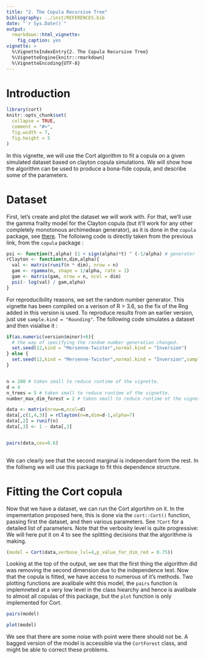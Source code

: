 ```yaml
---
title: "2. The Copula Recursive Tree"
bibliography: ../inst/REFERENCES.bib
date: "`r Sys.Date()`"
output:
  rmarkdown::html_vignette:
    fig_caption: yes
vignette: >
  %\VignetteIndexEntry{2. The Copula Recursive Tree}
  %\VignetteEngine{knitr::rmarkdown}
  %\VignetteEncoding{UTF-8}
---
```


# Introduction

```r
library(cort)
knitr::opts_chunk$set(
  collapse = TRUE,
  comment = "#>",
  fig.width = 7,
  fig.height = 5
)
```

In this vignette, we will use the Cort algorithm to fit a copula on a given simulated dataset based on clayton copula simulations. We will show how the algorithm can be used to produce a bona-fide copula, and describe some of the parameters. 

# Dataset

First, let's create and plot the dataset we will work with. For that, we'll use the gamma frailty model for the Clayton copula (but it'll work for any other completely monotonous archimedean generator), as it is done in the `copula` package, see [there](https://github.com/cran/copula/blob/6e0a5f0332776c24b2f53a81b11a8c66cc3f996d/R/claytonCopula.R#L82). The folloiwng code is directly taken from the previous link, from the `copula` package : 

```r
psi <- function(t,alpha) (1 + sign(alpha)*t) ^ (-1/alpha) # generator
rClayton <- function(n,dim,alpha){
  val <- matrix(runif(n * dim), nrow = n)
  gam <- rgamma(n, shape = 1/alpha, rate = 1)
  gam <- matrix(gam, nrow = n, ncol = dim)
  psi(- log(val) / gam,alpha)
}
```


For reproducibility reasons, we set the random number generator. This vignette has been compiled on a verison of R > 3.6, so the fix of the Rng added in this version is used. To reproduce results from an earlier version, just use `sample.kind = "Rounding"`. The following code simulates a dataset and then visialise it : 

```r
if(as.numeric(version$minor)<6){
  # the way of specifying the random number generation changed. 
  set.seed(12,kind = "Mersenne-Twister",normal.kind = "Inversion")
} else {
  set.seed(12,kind = "Mersenne-Twister",normal.kind = "Inversion",sample.kind = "Rejection")
}


n = 200 # taken small to reduce runtime of the vignette.
d = 4
n_trees = 5 # taken small to reduce runtime of the vignette.
number_max_dim_forest = 2 # taken small to reduce runtime of the vignette.

data <- matrix(nrow=n,ncol=d)
data[,c(1,4,3)] = rClayton(n=n,dim=d-1,alpha=7)
data[,2] = runif(n)
data[,3] <- 1 - data[,3]


pairs(data,cex=0.6)
  
```

We can clearly see that the second marginal is independant form the rest. In the folliwng we will use this package to fit this dependence structure. 


# Fitting the Cort copula

Now that we have a dataset, we can run the Cort algortihm on it. In the impementation proposed here, this is done via the `cort::Cort()` function, passing first the dataset, and then various parameters. See `?Cort` for a detailed list of parameters. Note that the verbosity level is quite progressive: We will here put it on 4 to see the splitting decisions that the algorithme is making.

```r
(model = Cort(data,verbose_lvl=4,p_value_for_dim_red = 0.75))
```

Looking at the top of the output, we see that the first thing the algorithm did was removing the second dimension due to the independence test. Now that the copula is fitted, we have access to numerous of it's methods. Two plotting functions are avalibale wiht this model, the `pairs` function is implemneted at a very low level in the class hiearchy and hence is avalibale to almost all copulas of this package, but the `plot` function is only implemented for Cort.  


```r
pairs(model)
```

```r
plot(model)
```


We see that there are some noise with point were there should not be. A bagged version of the model is accessible via the `CortForest` class, and might be able to correct these problems.






